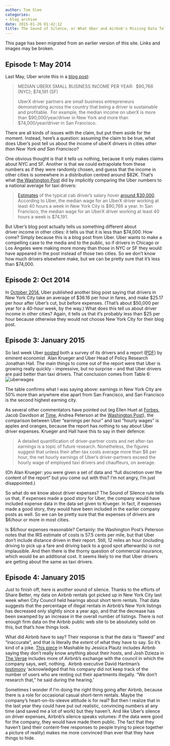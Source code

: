 ```yaml
---
author: Tom Slee
categories:
- blog archive
date: 2015-01-26 01:42:12
title: The Sound of Silence, or What Uber and Airbnb's Missing Data Tells Us
---
```


::: {.callout-note}

This page has been migrated from an earlier version of this site. 
Links and images may be broken.

:::



				

## Episode 1: May 2014


Last May, Uber wrote this in a [blog post](http://blog.uber.com/uberimpact):


<blockquote>MEDIAN UBERX SMALL BUSINESS INCOME PER YEAR:  $90,766 (NYC); $74,191 (SF)

UberX driver partners are small business entrepreneurs demonstrating across the country that being a driver is sustainable and profitable.  For example, the median income on uberX is more than $90,000/year/driver in New York and more than $74,000/year/driver in San Francisco.</blockquote>


There are all kinds of issues with the claim, but put them aside for the moment. Instead, here's a question: assuming the claim to be true, what does Uber's post tell us about the income of uberX drivers in cities _other than New York and San Francisco_?

One obvious thought is that it tells us nothing, because it only makes claims about NYC and SF. Another is that we could extrapolate from these numbers as if they were randomly chosen, and guess that the income in other cities is somewhere in a distribution centred around $82K. That's what [the Washington Post](http://www.washingtonpost.com/blogs/innovations/wp/2014/05/27/ubers-remarkable-growth-could-end-the-era-of-poorly-paid-cab-drivers/) did by implicitly comparing the Uber numbers to a national average for taxi drivers:


<blockquote>[Estimates](http://www.bls.gov/current/oes533041.htm) of the typical cab driver’s salary hover [around $30,000](http://www1.salary.com/Taxi-Driver-Salary.html). According to Uber, the median wage for an UberX driver working at least 40 hours a week in New York City is $90,766 a year. In San Francisco, the median wage for an UberX driver working at least 40 hours a week is $74,191.</blockquote>


But Uber's blog post actually tells us something different about driver income in other cities: it tells us that it is less than $74,000. How come? Simply because this is a blog post from Uber. Uber wants to make a compelling case to the media and to the public, so if drivers in Chicago or Los Angeles were making more money than those in NYC or SF they would have appeared in the post instead of those two cities. So we don't know how much drivers elsewhere make, but we can be pretty sure that it's less than $74,000.


## Episode 2: Oct 2014


In [October 2014](http://blog.uber.com/nyc-three-septembers-uberX), Uber published another blog post saying that drivers in New York City take an average of $36.16 per hour in fares, and make $25.17 per hour after Uber's cut, but before expenses. (That's about $50,000 per year for a 40-hour week, by the way.) What does this tell us about driver income in other cities? Again, it tells us that it's probably less than $25 per hour because otherwise they would not choose New York City for their blog post.


## Episode 3: January 2015


So last week Uber [posted](http://blog.uber.com/partner-experience) both a survey of its drivers and a report ([PDF](https://irs.princeton.edu/sites/irs/files/An%20Analysis%20of%20the%20Labor%20Market%20for%20Uber%E2%80%99s%20Driver-Partners%20in%20the%20United%20States%20587.pdf)) by eminent economist  Alan Krueger and Uber Head of Policy Research Jonathan Hall. The main things to come out of the report were that Uber is growing really quickly - impressive, but no surprise -- and that Uber drivers are paid better than taxi drivers. That conclusion comes from Table 6:  ![uberwages](http://1u88jj3r4db2x4txp44yqfj1.wpengine.netdna-cdn.com/wp-content/uploads/2015/01/uberwages.jpg)

The table confirms what I was saying above: earnings in New York City are 50% more than anywhere else apart from San Francisco, and San Francisco is the second highest earning city.

As several other commentators have pointed out (eg Ellen Huet at [Forbes](http://www.forbes.com/sites/ellenhuet/2015/01/22/uber-study-workforce/), Jacob Davidson at [Time](http://time.com/money/3678389/uber-drivers-wages/), Andrea Peterson at the [Washington Post](http://www.washingtonpost.com/blogs/the-switch/wp/2015/01/22/the-missing-data-point-from-ubers-driver-analysis-how-far-they-drive/)), the comparison between Uber "earnings per hour" and taxi "hourly wages" is apples and oranges, because the report has nothing to say about Uber driver expenses. Krueger and Hall have this to say in their defence:


<blockquote>A detailed quantification of driver-partner costs and net after-tax earnings is a topic of future research. Nonetheless, the figures suggest that unless their after-tax costs average more than $6 per hour, the net hourly earnings of Uber’s driver-partners exceed the hourly wage of employed taxi drivers and chauffeurs, on average.</blockquote>


(Oh Alan Krueger: you were given a set of data and "full discretion over the content of the report" but you come out with this? I'm not angry, I'm just disappointed.)

So what do we know about driver expenses? The Sound of Silence rule tells us that, if expenses made a good story for Uber, the company would have included expense data in the data set given to Krueger. In fact, if expenses made a good story, they would have been included in the earlier company posts as well. So we can be pretty sure that the expenses of drivers are $6/hour or more in most cities.

Is $6/hour expenses reasonable? Certainly: the Washington Post's Peterson notes that the IRS estimate of costs is 57.5 cents per mile, but that Uber don't include distance driven in their report. Still, 12 miles an hour (including driving to pick up a fare and driving back to a good spot afterwards) is not implausible. And then there is the thorny question of commercial insurance, which would be an additional cost. It seems likely to me that Uber drivers are getting about the same as taxi drivers.


## Episode 4: January 2015


Just to finish off, here is another sound of silence. Thanks to the efforts of Share Better, my data on Airbnb rentals got picked up in New York City last week when City Council held hearings about short term rentals. That data suggests that the percentage of illegal rentals in Airbnb's New York listings has decreased only slightly since a year ago, and that the decrease has been swamped by an increase in the overall number of listings. There is not enough firm data on the Airbnb public web site to be absolutely solid on this, but that's how things look.

What did Airbnb have to say? Their response is that the data is "flawed" and "inaccurate", and that is literally the extent of what they have to say. So it's kind of a joke. [This piece](http://mashable.com/2015/01/20/airbnb-new-york-city-council/) in Mashable by Jessica Plautz includes Airbnb saying they don't really know anything about their hosts, and Josh Dzieza in [The Verge](http://www.theverge.com/2015/1/21/7865959/airbnb-under-fire-new-york-city-city-council) includes more of Airbnb's exchange with the council in which the company says, well, nothing.  Airbnb executive David Hantman’s [testimony](http://www.crainsnewyork.com/article/20150126/BLOGS04/150129895/councils-animosity-toward-airbnb-grows) 'acknowledged that his company did not keep track of the number of users who are renting out their apartments illegally. "We don't research that," he said during the hearing.'

Sometimes I wonder if I'm doing the right thing going after Airbnb, because there is a role for occasional casual short-term rentals. Maybe the company's heart-on-its-sleeve attitude is for real? But then I realize that in the last year they could have put out realistic, convincing numbers at any time (and saved me a lot of work) but they haven't. And like Uber's silence on driver expenses, Airbnb's silence speaks volumes: if the data were good for the company, they would have made them public. The fact that they haven't (and their content-free responses to people trying to piece together a picture of reality) makes me more convinced than ever that they have things to hide.



		
